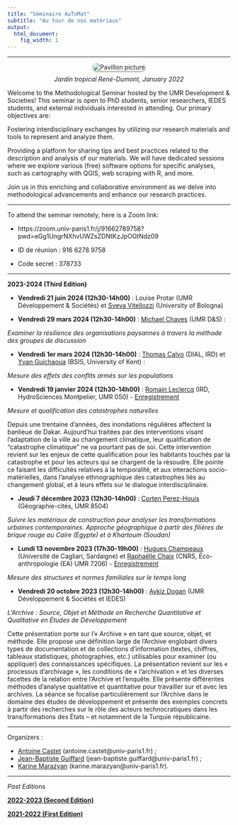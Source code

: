 ```yaml
---
title: "Séminaire AuToMat"
subtitle: "Au tour de nos matériaux"
output:
  html_document:
    fig_width: 1
---
```



<link rel="shortcut icon" href="favicon.ico">


----


<!---

<img src="images/pavillon_Indochine.jpg" align="right" width="440px"/>


<br clear="left"/>

![](images/pavillon_indo_modif.jpg)
--->

<style>
figure {
  text-align: center;
}

figcaption {
  margin-top: 10px;
}
</style>

<style>
  .rounded-image {
    border-radius: 10px; /* Ajoute des coins arrondis de 10 pixels */
    box-shadow: 0px 2px 4px rgba(0, 0, 0, 0.4); /* Ajoute une ombre de 2 pixels de hauteur et 4 pixels de flou */
  }
</style>

<p>
<div class="row">
<figure>
  <img alt="Pavillon picture" src="images/pavillon_Indochine - Copie1.jpg" class="rounded-image"/>
  <figcaption> <i>Jardin tropical René-Dumont, January 2022 </i> </figcaption>
</figure>
</div>
</p>

Welcome to the Methodological Seminar hosted by the UMR Development & Societies! This seminar is open to PhD students, senior researchers, IEDES students, and external individuals interested in attending. Our primary objectives are:

Fostering interdisciplinary exchanges by utilizing our research materials and tools to represent and analyze them.

Providing a platform for sharing tips and best practices related to the description and analysis of our materials. We will have dedicated sessions where we explore various (free) software options for specific analyses, such as cartography with QGIS, web scraping with R, and more.

Join us in this enriching and collaborative environment as we delve into methodological advancements and enhance our research practices.

-----

To attend the seminar remotely, here is a Zoom link:

- https://zoom.univ-paris1.fr/j/91662789758?pwd=eGg1UngrNXhvUWZsZDNtKzJpOGtNdz09

- ID de réunion : 916 6278 9758

- Code secret : 378733

----

**2023-2024 (Third Edition)**

- **Vendredi 21 juin 2024 (12h30-14h00)** : Louise Protar (UMR Développement & Sociétés) et [Sveva Vitellozzi](https://sites.google.com/view/svevavitellozzi) (University of Bologna) 


- **Vendredi 29 mars 2024 (12h30-14h00)** : [Michael Chaves](https://www.researchgate.net/profile/Michael-Chaves) (UMR D&S) : 

*Examiner la résilience des organisations paysannes à travers la méthode des groupes de discussion*


- **Vendredi 1er mars 2024 (12h30-14h00)** : [Thomas Calvo](https://www.thomascalvo.com/) (DIAL, IRD) et [Yvan Guichaoua](https://www.kent.ac.uk/brussels/people/2614/guichaoua-yvan) (BSIS, University of Kent) : 

*Mesure des effets des conflits armés sur les populations*


<!---

https://youtu.be/IzpMmd4i_Wc
--->

- **Vendredi 19 janvier 2024 (12h30-14h00)** : [Romain Leclercq](https://alter.univ-paris8.fr/_leclercq-romain_) (IRD, HydroSciences Montpelier, UMR 050) - [Enregistrement](https://youtu.be/BMGHU7fPazY)

*Mesure et qualification des catastrophes naturelles*

Depuis une trentaine d'années, des inondations régulières affectent la banlieue de Dakar. Aujourd'hui traitées par des interventions visant l'adaptation de la ville au changement climatique, leur qualification de "catastrophe climatique" ne va pourtant pas de soi. Cette intervention revient sur les enjeux de cette qualification pour les habitants touchés par la catastrophe et pour les acteurs qui se chargent de la résoudre. Elle pointe ce faisant les difficultés relatives à la temporalité, et aux interactions socio-matérielles, dans l'analyse ethnographique des catastrophes liés au changement global, et à leurs effets sur le dialogue interdisciplinaire. 

- **Jeudi 7 décembre 2023 (12h30-14h00)** : [Corten Perez-Houis](https://geographie-cites.cnrs.fr/membres/corten-perez-houis/) (Géographie-cités, UMR 8504)

*Suivre les matériaux de construction pour analyser les transformations urbaines contemporaines. Approche géographique à partir des filières de brique rouge au Caire (Egypte) et à Khartoum (Soudan)*


- **Lundi 13 novembre 2023 (17h30-19h00)** : [Hugues Champeaux](https://sites.google.com/view/hugchampeaux/home?authuser=0) (Université de Cagliari, Sardaigne) et [Raphaëlle Chaix](https://www.ecoanthropologie.fr/fr/annuaire/chaix-raphaelle-6056) (CNRS, Éco-anthropologie (EA) UMR 7206) - [Enregistrement](https://www.youtube.com/watch?v=skADIe5xVS8)

*Mesure des structures et normes familiales sur le temps long*

- **Vendredi 20 octobre 2023 (12h30-14h00)** : [Aykiz Dogan](https://www.researchgate.net/profile/Aykiz-Dogan) (UMR Développement & Sociétés et IEDES)

*L'Archive : Source, Objet et Méthode en Recherche Quantitative et Qualitative en Études de Développement*

Cette présentation porte sur l’« Archive » en tant que source, objet, et méthode. Elle propose une définition large de l’Archive englobant divers types de documentation et de collections d’information (textes, chiffres, tableaux statistiques, photographies, etc.) utilisables pour examiner (ou appliquer) des connaissances spécifiques. La présentation revient sur les « processus d’archivage », les conditions de « l’archivation » et les diverses facettes de la relation entre l’Archive et l’enquête. Elle présente différentes méthodes d’analyse qualitative et quantitative pour travailler sur et avec les archives. La séance se focalise particulièrement sur l’Archive dans le domaine des études de développement et présente des exemples concrets à partir des recherches sur le rôle des acteurs technocratiques dans les trans/formations des États – et notamment de la Turquie républicaine.

----

Organizers :

- [Antoine Castet](https://sites.google.com/view/antoinecastet) (antoine.castet@univ-paris1.fr) ; 
- [Jean-Baptiste Guiffard](https://jeanbaptisteguiffard.github.io/) (jean-baptiste.guiffard@univ-paris1.fr) ; 
- [Karine Marazyan](https://sites.google.com/site/karinemarazyan/index) (karine.marazyan@univ-paris1.fr).

----

*Past Editions*

[**2022-2023 (Second Edition)**](https://jeanbaptisteguiffard.github.io/automat_2023.html)

[**2021-2022 (First Edition)**](https://jeanbaptisteguiffard.github.io/automat_2022.html)

